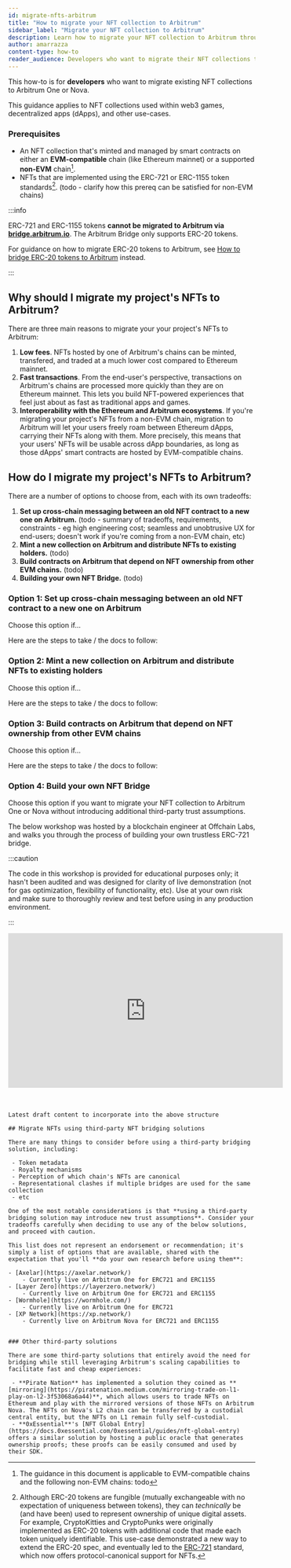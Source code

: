 ```yaml
---
id: migrate-nfts-arbitrum
title: "How to migrate your NFT collection to Arbitrum"
sidebar_label: "Migrate your NFT collection to Arbitrum"
description: Learn how to migrate your NFT collection to Arbitrum through third-party bridges and DIY bridging solutions.
author: amarrazza
content-type: how-to
reader_audience: Developers who want to migrate their NFT collections to Arbitrum from either Ethereum mainnet or other non-EVM chains.
---
```




<PublicPreviewBannerPartial />

This how-to is for **developers** who want to migrate existing <a data-quicklook-from="non-fungible-tokens-nfts">NFT</a> collections to <a data-quicklook-from="arbitrum-one">Arbitrum One</a> or <a data-quicklook-from="arbitrum-nova">Nova</a>.

This guidance applies to NFT collections used within web3 games, decentralized apps (dApps), and other use-cases.

### Prerequisites

 - An NFT collection that's minted and managed by smart contracts on either an **EVM-compatible** chain (like Ethereum mainnet) or a supported **non-EVM** chain[^1].
 - NFTs that are implemented using the ERC-721 or ERC-1155 token standards[^2]. (todo - clarify how this prereq can be satisfied for non-EVM chains)


:::info

ERC-721 and ERC-1155 tokens **cannot be migrated to Arbitrum via [bridge.arbitrum.io](https://bridge.arbitrum.io/)**. The Arbitrum Bridge only supports ERC-20 tokens.

For guidance on how to migrate ERC-20 tokens to Arbitrum, see [How to bridge ERC-20 tokens to Arbitrum](#todo) instead.

:::


## Why should I migrate my project's NFTs to Arbitrum?

<!-- todo: this can be moved to a dedicated concept doc in the future -->

There are three main reasons to migrate your your project's NFTs to Arbitrum:

 1. **Low fees**. NFTs hosted by one of Arbitrum's chains can be minted, transfered, and traded at a much lower cost compared to Ethereum mainnet.
 2. **Fast transactions**. From the end-user's perspective, transactions on Arbitrum's chains are processed more quickly than they are on Ethereum mainnet. This lets you build NFT-powered experiences that feel just about as fast as traditional apps and games.
 3. **Interoperability with the Ethereum and Arbitrum ecosystems**. If you're migrating your project's NFTs from a non-EVM chain, migration to Arbitrum will let your users freely roam between Ethereum dApps, carrying their NFTs along with them. More precisely, this means that your users' NFTs will be usable across dApp boundaries, as long as those dApps' smart contracts are hosted by EVM-compatible chains.

<!-- todo: when shouldn't you? Risks to call out? -->


## How do I migrate my project's NFTs to Arbitrum?

There are a number of options to choose from, each with its own tradeoffs:

1. **Set up cross-chain messaging between an old NFT contract to a new one on Arbitrum.** (todo - summary of tradeoffs, requirements, constraints - eg high engineering cost; seamless and unobtrusive UX for end-users; doesn't work if you're coming from a non-EVM chain, etc)
2. **Mint a new collection on Arbitrum and distribute NFTs to existing holders.** (todo)
3. **Build contracts on Arbitrum that depend on NFT ownership from other EVM chains.** (todo)
4. **Building your own NFT Bridge.** (todo)


### Option 1: Set up cross-chain messaging between an old NFT contract to a new one on Arbitrum

Choose this option if...

Here are the steps to take / the docs to follow:


### Option 2: Mint a new collection on Arbitrum and distribute NFTs to existing holders

Choose this option if...

Here are the steps to take / the docs to follow:


### Option 3: Build contracts on Arbitrum that depend on NFT ownership from other EVM chains

Choose this option if...

Here are the steps to take / the docs to follow:


### Option 4: Build your own NFT Bridge

Choose this option if you want to migrate your NFT collection to <a data-quicklook-from="arbitrum-one">Arbitrum One</a> or <a data-quicklook-from="arbitrum-nova">Nova</a> without introducing additional third-party trust assumptions. 

The below workshop was hosted by a blockchain engineer at Offchain Labs, and walks you through the process of building your own trustless ERC-721 bridge.

:::caution

The code in this workshop is provided for educational purposes only; it hasn't been audited and was designed for clarity of live demonstration (not for gas optimization, flexibility of functionality, etc). Use at your own risk and make sure to thoroughly review and test before using in any production environment.

:::

<iframe width="560" height="315" src="https://www.youtube.com/embed/7fyyaPuPtW0" title="YouTube video player" frameborder="0" allow="accelerometer; autoplay; clipboard-write; encrypted-media; gyroscope; picture-in-picture; web-share" allowfullscreen></iframe>


<br/>
<br/>
<br/>

```
Latest draft content to incorporate into the above structure

## Migrate NFTs using third-party NFT bridging solutions
 
There are many things to consider before using a third-party bridging solution, including:

 - Token metadata
 - Royalty mechanisms
 - Perception of which chain's NFTs are canonical
 - Representational clashes if multiple bridges are used for the same collection
 - etc

One of the most notable considerations is that **using a third-party bridging solution may introduce new trust assumptions**. Consider your tradeoffs carefully when deciding to use any of the below solutions, and proceed with caution.

This list does not represent an endorsement or recommendation; it's simply a list of options that are available, shared with the expectation that you'll **do your own research before using them**:

- [Axelar](https://axelar.network/)
    - Currently live on Arbitrum One for ERC721 and ERC1155
- [Layer Zero](https://layerzero.network/)
    - Currently live on Arbitrum One for ERC721 and ERC1155
- [Wormhole](https://wormhole.com/)
    - Currently live on Arbitrum One for ERC721
- [XP Network](https://xp.network/)
    - Currently live on Arbitrum Nova for ERC721 and ERC1155


### Other third-party solutions

There are some third-party solutions that entirely avoid the need for bridging while still leveraging Arbitrum's scaling capabilities to facilitate fast and cheap experiences:

 - **Pirate Nation** has implemented a solution they coined as **[mirroring](https://piratenation.medium.com/mirroring-trade-on-l1-play-on-l2-3f53068a6a44)**, which allows users to trade NFTs on Ethereum and play with the mirrored versions of those NFTs on Arbitrum Nova. The NFTs on Nova's L2 chain can be transferred by a custodial central entity, but the NFTs on L1 remain fully self-custodial.
 - **0xEssential**'s [NFT Global Entry](https://docs.0xessential.com/0xessential/guides/nft-global-entry) offers a similar solution by hosting a public oracle that generates ownership proofs; these proofs can be easily consumed and used by their SDK.

```


[^1]: The guidance in this document is applicable to EVM-compatible chains and the following non-EVM chains: todo

[^2]: Although ERC-20 tokens are fungible (mutually exchangeable with no expectation of uniqueness between tokens), they can *technically* be (and have been) used to represent ownership of unique digital assets. For example, CryptoKitties and CryptoPunks were originally implemented as ERC-20 tokens with additional code that made each token uniquely identifiable. This use-case demonstrated a new way to extend the ERC-20 spec, and eventually led to the [ERC-721](https://ethereum.org/en/developers/docs/standards/tokens/erc-721/) standard, which now offers protocol-canonical support for NFTs.